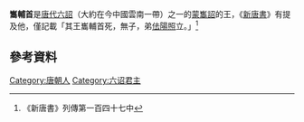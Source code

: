 '''雟輔首'''是[[唐代|唐代]][[六詔|六詔]]（大約在今中國雲南一帶）之一的[[蒙雟詔|蒙雟詔]]的王，《[[新唐書|新唐書]]》有提及他，僅記載「其王巂輔首死，無子，弟[[佉陽照|佉陽照]]立。」<ref>《新唐書》列傳第一百四十七中</ref>

{{start box}}
{{s-before|？}}
{{s-title|[[六詔|六詔]][[蒙雟詔|蒙雟詔]]王}}
{{s-after|[[佉陽照|佉陽照]]}}
{{end box}}

==參考資料==
<div class="references-small">
<references/>
</div>
{{六詔君主}}
[[Category:唐朝人|Category:唐朝人]]
[[Category:六诏君主|Category:六诏君主]]